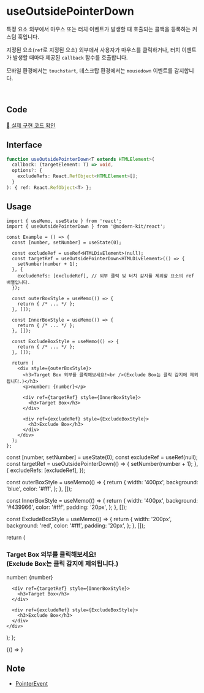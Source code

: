 
# useOutsidePointerDown

특정 요소 외부에서 마우스 또는 터치 이벤트가 발생할 때 호출되는 콜백을 등록하는 커스텀 훅입니다.

지정된 요소(`ref`로 지정된 요소) 외부에서 사용자가 마우스를 클릭하거나, 터치 이벤트가 발생할 때마다 제공된 `callback` 함수를 호출합니다. 

모바일 환경에서는 `touchstart`, 데스크탑 환경에서는 `mousedown` 이벤트를 감지합니다.

<br />

## Code
[🔗 실제 구현 코드 확인](https://github.com/modern-agile-team/modern-kit/blob/main/packages/react/src/hooks/useOutsidePointerDown/index.ts)

## Interface
```ts title="typescript"
function useOutsidePointerDown<T extends HTMLElement>(
  callback: (targetElement: T) => void,
  options?: {
    excludeRefs: React.RefObject<HTMLElement>[];
  }
): { ref: React.RefObject<T> };
```

## Usage
```tsx title="typescript"
import { useMemo, useState } from 'react';
import { useOutsidePointerDown } from '@modern-kit/react';

const Example = () => {
  const [number, setNumber] = useState(0);

  const excludeRef = useRef<HTMLDivElement>(null);
  const targetRef = useOutsidePointerDown<HTMLDivElement>(() => {
    setNumber(number + 1);
  }, {
    excludeRefs: [excludeRef], // 외부 클릭 및 터치 감지를 제외할 요소의 ref 배열입니다.
  });
  
  const outerBoxStyle = useMemo(() => {
    return { /* ... */ };
  }, []);

  const InnerBoxStyle = useMemo(() => {
    return { /* ... */ };
  }, []);

  const ExcludeBoxStyle = useMemo(() => {
    return { /* ... */ };
  }, []);

  return (
    <div style={outerBoxStyle}>
      <h3>Target Box 외부를 클릭해보세요!<br />(Exclude Box는 클릭 감지에 제외됩니다.)</h3>
      <p>number: {number}</p> 

      <div ref={targetRef} style={InnerBoxStyle}>
        <h3>Target Box</h3>
      </div>

      <div ref={excludeRef} style={ExcludeBoxStyle}>
        <h3>Exclude Box</h3>
      </div>
    </div>
  );
};
```

  const [number, setNumber] = useState(0);
  const excludeRef = useRef(null);
  const targetRef = useOutsidePointerDown(() => {
    setNumber(number + 1);
  }, {
    excludeRefs: [excludeRef],
  });
  
  const outerBoxStyle = useMemo(() => {
    return {
      width: '400px',
      background: 'blue',
      color: '#fff',
    };
  }, []);

  const InnerBoxStyle = useMemo(() => {
    return {
      width: '400px',
      background: '#439966',
      color: '#fff',
      padding: '20px',
    };
  }, []);

  const ExcludeBoxStyle = useMemo(() => {
    return {
      width: '200px',
      background: 'red',
      color: '#fff',
      padding: '20px',
    };
  }, []);

  return (
    <div style={outerBoxStyle}>
      <h3>Target Box 외부를 클릭해보세요!<br />(Exclude Box는 클릭 감지에 제외됩니다.)</h3>
      <p>number: {number}</p> 

      <div ref={targetRef} style={InnerBoxStyle}>
        <h3>Target Box</h3>
      </div>

      <div ref={excludeRef} style={ExcludeBoxStyle}>
        <h3>Exclude Box</h3>
      </div>
    </div>
  );
};

<BrowserOnly>
  {() => <Example />}
</BrowserOnly>


## Note
- [PointerEvent](https://developer.mozilla.org/en-US/docs/Web/API/PointerEvent)